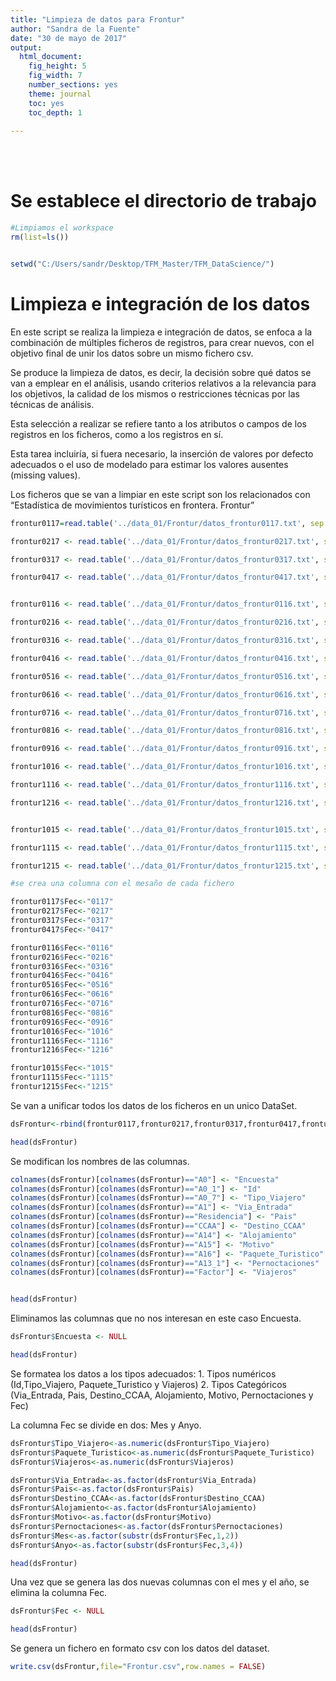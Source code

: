 ```yaml
---
title: "Limpieza de datos para Frontur"
author: "Sandra de la Fuente"
date: "30 de mayo de 2017"
output:
  html_document:
    fig_height: 5
    fig_width: 7
    number_sections: yes
    theme: journal
    toc: yes
    toc_depth: 1
 
---
```

<br></br>


# Se establece el directorio de trabajo

```r

#Limpiamos el workspace
rm(list=ls())


setwd("C:/Users/sandr/Desktop/TFM_Master/TFM_DataScience/")

```

# Limpieza e integración de los datos


En este script se realiza la limpieza e integración de datos, se enfoca a la combinación de múltiples ficheros de registros, para crear nuevos, con el objetivo final de unir los datos sobre un mismo fichero csv.

Se produce la limpieza de datos, es decir, la decisión sobre qué datos se van a emplear en el análisis, usando criterios relativos a la relevancia para los objetivos, la calidad de los mismos o restricciones técnicas por las técnicas de análisis. 

Esta selección a realizar se refiere tanto a los atributos o campos de los registros en los ficheros, como a los registros en sí.

Esta tarea incluiría, si fuera necesario, la inserción de valores por defecto adecuados o el uso de modelado para estimar los valores ausentes (missing values). 

Los ficheros que se van a limpiar en este script son los relacionados con "Estadística de movimientos turísticos en frontera. Frontur"


```r

frontur0117=read.table('../data_01/Frontur/datos_frontur0117.txt', sep = ';', colClasses = "character", header=TRUE, fileEncoding = "latin1")

frontur0217 <- read.table('../data_01/Frontur/datos_frontur0217.txt', sep = ';', colClasses = "character", header=TRUE, fileEncoding = "latin1")

frontur0317 <- read.table('../data_01/Frontur/datos_frontur0317.txt', sep = ';', colClasses = "character", header=TRUE, fileEncoding = "latin1")

frontur0417 <- read.table('../data_01/Frontur/datos_frontur0417.txt', sep = ';', colClasses = "character", header=TRUE, fileEncoding = "latin1")


frontur0116 <- read.table('../data_01/Frontur/datos_frontur0116.txt', sep = ';', colClasses = "character", header=TRUE, fileEncoding = "latin1")

frontur0216 <- read.table('../data_01/Frontur/datos_frontur0216.txt', sep = ';', colClasses = "character", header=TRUE, fileEncoding = "latin1")

frontur0316 <- read.table('../data_01/Frontur/datos_frontur0316.txt', sep = ';', colClasses = "character", header=TRUE, fileEncoding = "latin1")

frontur0416 <- read.table('../data_01/Frontur/datos_frontur0416.txt', sep = ';', colClasses = "character", header=TRUE, fileEncoding = "latin1")

frontur0516 <- read.table('../data_01/Frontur/datos_frontur0516.txt', sep = ';', colClasses = "character", header=TRUE, fileEncoding = "latin1")

frontur0616 <- read.table('../data_01/Frontur/datos_frontur0616.txt', sep = ';', colClasses = "character", header=TRUE, fileEncoding = "latin1")

frontur0716 <- read.table('../data_01/Frontur/datos_frontur0716.txt', sep = ';', colClasses = "character", header=TRUE, fileEncoding = "latin1")

frontur0816 <- read.table('../data_01/Frontur/datos_frontur0816.txt', sep = ';', colClasses = "character", header=TRUE, fileEncoding = "latin1")

frontur0916 <- read.table('../data_01/Frontur/datos_frontur0916.txt', sep = ';', colClasses = "character", header=TRUE, fileEncoding = "latin1")

frontur1016 <- read.table('../data_01/Frontur/datos_frontur1016.txt', sep = ';', colClasses = "character", header=TRUE, fileEncoding = "latin1")

frontur1116 <- read.table('../data_01/Frontur/datos_frontur1116.txt', sep = ';', colClasses = "character", header=TRUE, fileEncoding = "latin1")

frontur1216 <- read.table('../data_01/Frontur/datos_frontur1216.txt', sep = ';', colClasses = "character", header=TRUE, fileEncoding = "latin1")


frontur1015 <- read.table('../data_01/Frontur/datos_frontur1015.txt', sep = ';', colClasses = "character", header=TRUE, fileEncoding = "latin1")

frontur1115 <- read.table('../data_01/Frontur/datos_frontur1115.txt', sep = ';', colClasses = "character", header=TRUE, fileEncoding = "latin1")

frontur1215 <- read.table('../data_01/Frontur/datos_frontur1215.txt', sep = ';', colClasses = "character", header=TRUE, fileEncoding = "latin1")

#se crea una columna con el mesaño de cada fichero

frontur0117$Fec<-"0117"
frontur0217$Fec<-"0217"
frontur0317$Fec<-"0317"
frontur0417$Fec<-"0417"

frontur0116$Fec<-"0116"
frontur0216$Fec<-"0216"
frontur0316$Fec<-"0316"
frontur0416$Fec<-"0416"
frontur0516$Fec<-"0516"
frontur0616$Fec<-"0616"
frontur0716$Fec<-"0716"
frontur0816$Fec<-"0816"
frontur0916$Fec<-"0916"
frontur1016$Fec<-"1016"
frontur1116$Fec<-"1116"
frontur1216$Fec<-"1216"

frontur1015$Fec<-"1015"
frontur1115$Fec<-"1115"
frontur1215$Fec<-"1215"
```


Se van a unificar todos los datos de los ficheros en un unico DataSet.


```r

dsFrontur<-rbind(frontur0117,frontur0217,frontur0317,frontur0417,frontur0116,frontur0216,frontur0316,frontur0416,frontur0516,frontur0616,frontur0716,frontur0816,frontur0916,frontur1016,frontur1116,frontur1216,frontur1015,frontur1115,frontur1215)

head(dsFrontur)

```




Se modifican los nombres de las columnas.

```r
colnames(dsFrontur)[colnames(dsFrontur)=="A0"] <- "Encuesta"
colnames(dsFrontur)[colnames(dsFrontur)=="A0_1"] <- "Id"
colnames(dsFrontur)[colnames(dsFrontur)=="A0_7"] <- "Tipo_Viajero"
colnames(dsFrontur)[colnames(dsFrontur)=="A1"] <- "Via_Entrada"
colnames(dsFrontur)[colnames(dsFrontur)=="Residencia"] <- "Pais"
colnames(dsFrontur)[colnames(dsFrontur)=="CCAA"] <- "Destino_CCAA"
colnames(dsFrontur)[colnames(dsFrontur)=="A14"] <- "Alojamiento"
colnames(dsFrontur)[colnames(dsFrontur)=="A15"] <- "Motivo"
colnames(dsFrontur)[colnames(dsFrontur)=="A16"] <- "Paquete_Turistico"
colnames(dsFrontur)[colnames(dsFrontur)=="A13_1"] <- "Pernoctaciones"
colnames(dsFrontur)[colnames(dsFrontur)=="Factor"] <- "Viajeros"


head(dsFrontur)


```


Eliminamos las columnas que no nos interesan en este caso Encuesta.


```r

dsFrontur$Encuesta <- NULL

head(dsFrontur)

```

Se formatea los datos a los tipos adecuados:
  1. Tipos numéricos (Id,Tipo_Viajero, Paquete_Turistico y Viajeros)
  2. Tipos Categóricos (Via_Entrada, Pais, Destino_CCAA, Alojamiento, Motivo, Pernoctaciones y Fec)
  
La columna Fec se divide en dos: Mes y Anyo.


```r


dsFrontur$Tipo_Viajero<-as.numeric(dsFrontur$Tipo_Viajero)
dsFrontur$Paquete_Turistico<-as.numeric(dsFrontur$Paquete_Turistico)
dsFrontur$Viajeros<-as.numeric(dsFrontur$Viajeros)

dsFrontur$Via_Entrada<-as.factor(dsFrontur$Via_Entrada)
dsFrontur$Pais<-as.factor(dsFrontur$Pais)
dsFrontur$Destino_CCAA<-as.factor(dsFrontur$Destino_CCAA)
dsFrontur$Alojamiento<-as.factor(dsFrontur$Alojamiento)
dsFrontur$Motivo<-as.factor(dsFrontur$Motivo)
dsFrontur$Pernoctaciones<-as.factor(dsFrontur$Pernoctaciones)
dsFrontur$Mes<-as.factor(substr(dsFrontur$Fec,1,2))
dsFrontur$Anyo<-as.factor(substr(dsFrontur$Fec,3,4))

head(dsFrontur)

```


Una vez que se genera las dos nuevas columnas con el mes y el año, se elimina la columna Fec.


```r

dsFrontur$Fec <- NULL

head(dsFrontur)

```

Se genera un fichero en formato csv con los datos del dataset.


```r

write.csv(dsFrontur,file="Frontur.csv",row.names = FALSE)


```